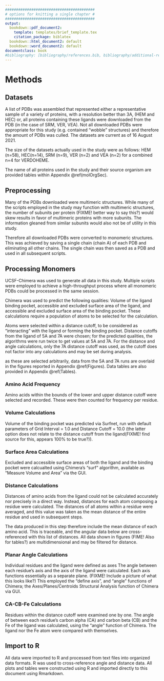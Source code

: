 ```yaml
---
#########################################
# options for knitting a single chapter #
#########################################
output:
  bookdown::pdf_document2:
    template: templates/brief_template.tex
    citation_package: biblatex
  bookdown::html_document2: default
  bookdown::word_document2: default
documentclass: book
#bibliography: [bibliography/references.bib, bibliography/additional-references.bib]
---
```



```{=tex}
\adjustmtc
\markboth{Methods}{}
```

# Methods {#methods}
\minitoc

## Datasets
\noindent A list of PDBs was assembled that represented either a representative sample of a variety of proteins, with a resolution better than 3A, (HEM and HEC) or, all proteins containing these ligands were downloaded from the PDB (in the case of SRM, VER, VEA). Not all downloaded PDBs were appropriate for this study (e.g. contained "wobble" structures) and therefore the amount of PDBs was culled. The datasets are current as of 16 August 2021. 

The size of the datasets actually used in the study were as follows: HEM (n=58), HEC(n=14), SRM (n=9), VER (n=2) and VEA (n=2) for a combined n=4 for VERDOHEME. 

The name of all proteins used in the study and their source organism are provided tables within Appendix \@ref(molOrgSec).

## Preprocessing
Many of the PDBs downloaded were multimeric structures. While many of the scripts employed in the study may function with multimeric structures, the number of subunits per protein (FIXME! better way to say this?) would skew results in favor of multimeric proteins with more subunits. The information gleaned from similar subunits would also not be of utility in this study.

Therefore all downloaded PDBs were converted to monomeric structures. This was achieved by saving a single chain (chain A) of each PDB and eliminating all other chains. The single chain was then saved as a PDB and used in all subsequent scripts.

## Processing Monomers

UCSF-Chimera was used to generate all data in this study. Multiple scripts were employed to achieve a high-throughput process where all monomeric PDBs could be processed in the same session. 

Chimera was used to predict the following qualities: Volume of the ligand binding pocket, accessible and excluded surface area of the ligand, and accessible and excluded surface area of the binding pocket. These calculations require a population of atoms to be selected for the calculation. 

Atoms were selected within a distance cutoff, to be considered as "interacting" with the ligand or forming the binding pocket. Distance cutoffs from the ligand of 5A and 7A were chosen; for the predicted qualities, the algorithms were run twice to get values at 5A and 7A. For the distance and angle calculations, only the 7A distance cutoff was used, as the cutoff does not factor into any calculations and may be set during analysis.

as these are selected arbitrarily, data from the 5A and 7A runs are overlaid in the figures reported in Appendix \@ref(Figures). Data tables are also provided in Appendix \@ref(Tables).

### Amino Acid Frequency
Amino acids within the bounds of the lower and upper distance cutoff were selected and recorded. These were then counted for frequency per residue.

### Volume Calculations
Volume of the binding pocket was predicted via Surfnet, run with default parameters of Grid Interval = 1.0 and Distance Cutoff = 10.0 (the latter option does not relate to the distance cutoff from the ligand(FIXME! find source for this, appears 100% to be true?)).

### Surface Area Calculations
Excluded and accessible surface areas of both the ligand and the binding pocket were calcualted using Chimera's "surf" algorithm, available as "Measure Volume and Area" via the GUI. 

### Distance Calculations

Distances of amino acids from the ligand could not be calculated accurately nor precisely in a direct way. Instead, distances for each atom composing a residue were calculated. The distances of all atoms within a residue were averaged, and this value was taken as the mean distance of the entire residue and used in subsequent steps. 

The data produced in this step therefore include the mean distance of each amino acid. This is traceable, and the angular data below are cross-referenced with this list of distances. All data shown in figures (FIME! Also for tables?) are multidimensional and may be filtered for distance.

### Planar Angle Calculations
Individual residues and the ligand were defined as axes The angle between each residue's axis and the axis of the ligand were calculated. Each axis functions essentially as a separate plane. (FIXME! Include a picture of what this looks like?) This employed the "define axis", and "angle" functions of Chimera; the Axes/Planes/Centroids Structural Analysis function of Chimera via GUI. 

### CA-CB-Fe Calculations
Residues within the distance cutoff were examined one by one. The angle of between each residue's carbon alpha (CA) and carbon beta (CB) and the Fe of the ligand was calculated, using the "angle" function of Chimera. The ligand nor the Fe atom were compared with themselves.

## Import to R
All data were imported to R and processed from text files into organized data formats. R was used to cross-reference angle and distance data. All plots and tables were constructed using R and imported directly to this document using Rmarkdown. 